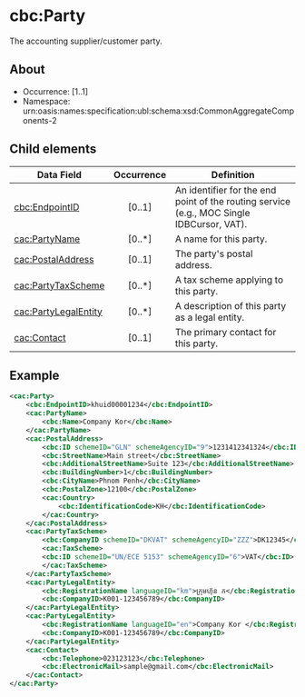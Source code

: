 # cbc:Party
The accounting supplier/customer party.

## About

* Occurrence: [1..1]
* Namespace: urn:oasis:names:specification:ubl:schema:xsd:CommonAggregateComponents-2

## Child elements

| Data Field                                    | Occurrence | Definition |
|-----------------------------------------------|:----------:|------------|
| [cbc:EndpointID](./EndpointID)                     |   [0..1]   | An identifier for the end point of the routing service (e.g., MOC Single IDBCursor, VAT). |
| [cac:PartyName](./party/party-name.mdx)                       |   [0..*]   | A name for this party. |
| [cac:PostalAddress](./PostalAddress)               |   [0..1]   | The party's postal address. |
| [cac:PartyTaxScheme](./PartyTaxScheme)             |   [0..*]   | A tax scheme applying to this party. |
| [cac:PartyLegalEntity](./PartyLegalEntity)         |   [0..*]   | A description of this party as a legal entity. |
| [cac:Contact](./Contact)                           |   [0..1]   | The primary contact for this party. |


## Example
```xml 
<cac:Party>
    <cbc:EndpointID>khuid00001234</cbc:EndpointID>
    <cac:PartyName>
        <cbc:Name>Company Kor</cbc:Name>
    </cac:PartyName>
    <cac:PostalAddress>
        <cbc:ID schemeID="GLN" schemeAgencyID="9">1231412341324</cbc:ID>
        <cbc:StreetName>Main street</cbc:StreetName>
        <cbc:AdditionalStreetName>Suite 123</cbc:AdditionalStreetName>
        <cbc:BuildingNumber>1</cbc:BuildingNumber>
        <cbc:CityName>Phnom Penh</cbc:CityName>
        <cbc:PostalZone>12100</cbc:PostalZone>
        <cac:Country>
            <cbc:IdentificationCode>KH</cbc:IdentificationCode>
        </cac:Country>
    </cac:PostalAddress>
    <cac:PartyTaxScheme>
        <cbc:CompanyID schemeID="DKVAT" schemeAgencyID="ZZZ">DK12345</cbc:CompanyID>
        <cac:TaxScheme>
        <cbc:ID schemeID="UN/ECE 5153" schemeAgencyID="6">VAT</cbc:ID>
        </cac:TaxScheme>
    </cac:PartyTaxScheme>
    <cac:PartyLegalEntity>
        <cbc:RegistrationName languageID="km">ក្រុមហ៊ុន ក</cbc:RegistrationName>
        <cbc:CompanyID>K001-123456789</cbc:CompanyID>
    </cac:PartyLegalEntity>
    <cac:PartyLegalEntity>
        <cbc:RegistrationName languageID="en">Company Kor </cbc:RegistrationName>
        <cbc:CompanyID>K001-123456789</cbc:CompanyID>
    </cac:PartyLegalEntity>
    <cac:Contact>
        <cbc:Telephone>023123123</cbc:Telephone>
        <cbc:ElectronicMail>sample@gmail.com</cbc:ElectronicMail>
    </cac:Contact>
</cac:Party>
```